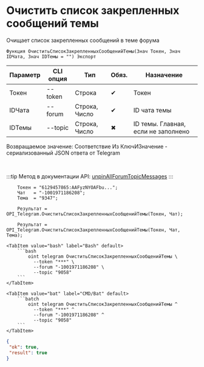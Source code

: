 ﻿---
sidebar_position: 10
---


# Очистить список закрепленных сообщений темы
 Очищает список закрепленных сообщений в теме форума



`Функция ОчиститьСписокЗакрепленныхСообщенийТемы(Знач Токен, Знач IDЧата, Знач IDТемы = "") Экспорт`

  | Параметр | CLI опция | Тип | Обяз. | Назначение |
  |-|-|-|-|-|
  | Токен | --token | Строка | &#x2714; | Токен |
  | IDЧата | --forum | Строка, Число | &#x2714; | ID чата темы |
  | IDТемы | --topic | Строка, Число | &#x2716; | ID темы. Главная, если не заполнено |

  
  Возвращаемое значение:   Соответствие Из КлючИЗначение - сериализованный JSON ответа от Telegram

<br/>

:::tip
Метод в документации API: [unpinAllForumTopicMessages](https://core.telegram.org/bots/api#unpinallforumtopicmessages)
:::
<br/>



```bsl title="Пример использования для 1С:Предприятие/OneScript"
    Токен = "6129457865:AAFyzNYOAFbu...";
    Чат   = "-1001971186208";
    Тема  = "9347";

    Результат = OPI_Telegram.ОчиститьСписокЗакрепленныхСообщенийТемы(Токен, Чат);

    Результат = OPI_Telegram.ОчиститьСписокЗакрепленныхСообщенийТемы(Токен, Чат, Тема);
```
    

 <Tabs>
  
    <TabItem value="bash" label="Bash" default>
        ```bash
            oint telegram ОчиститьСписокЗакрепленныхСообщенийТемы \
              --token "***" \
              --forum "-1001971186208" \
              --topic "9058"
        ```
    </TabItem>
  
    <TabItem value="bat" label="CMD/Bat" default>
        ```batch
            oint telegram ОчиститьСписокЗакрепленныхСообщенийТемы ^
              --token "***" ^
              --forum "-1001971186208" ^
              --topic "9058"
        ```
    </TabItem>
</Tabs>


```json title="Результат"
{
 "ok": true,
 "result": true
}
```
